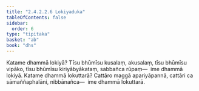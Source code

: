 ```yaml
---
title: "2.4.2.2.6 Lokiyaduka"
tableOfContents: false
sidebar:
  order: 6
type: "tipitaka"
basket: "ab"
book: "dhs"
---
```



<DynamicBreadcrumb />

<Division number="1463" book="dhs" bookNo="29" page="278">

<Paragraph number="2173" book="dhs">
Katame dhammā lokiyā? Tīsu bhūmīsu kusalaṃ, akusalaṃ, tīsu bhūmīsu vipāko, tīsu bhūmīsu kiriyābyākataṃ, sabbañca rūpaṃ—  ime dhammā lokiyā.
</Paragraph>

</Division>
<Division number="1464" book="dhs" bookNo="29" page="278">

<Paragraph number="2174" book="dhs">
Katame dhammā lokuttarā? Cattāro maggā apariyāpannā, cattāri ca sāmaññaphalāni, nibbānañca—  ime dhammā lokuttarā.
</Paragraph>
</Division>